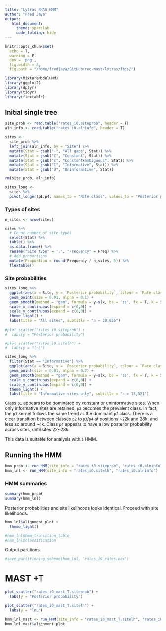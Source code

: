 ```yaml
---
title: "Lytras RHAS HMM"
author: "Fred Jaya"
output: 
   html_document:
     theme: spacelab
     code_folding: hide
---
```


```r
knitr::opts_chunk$set(
  echo = T,
  warning = F, 
  dev = 'png',
  fig.width = 8,
  fig.path = "/home/fredjaya/GitHub/rec-mast/lytras/figs/")

library(MixtureModelHMM)
library(ggplot2)
library(dplyr)
library(tidyr)
library(flextable)
```

## Initial single tree 

```r
site_prob <- read.table("rates_i0.siteprob", header = T)
aln_info <- read.table("rates_i0.alninfo", header = T)  

sites <- 
  site_prob %>%
  left_join(aln_info, by = "Site") %>%
  mutate(Stat = gsub("-", "All gaps", Stat)) %>%
  mutate(Stat = gsub("C", "Constant", Stat)) %>%
  mutate(Stat = gsub("c", "Constant+ambiguous", Stat)) %>%
  mutate(Stat = gsub("I", "Informative", Stat)) %>%
  mutate(Stat = gsub("U", "Uninformative", Stat))

rm(site_prob, aln_info)

sites_long <-
  sites %>%
  pivot_longer(p1:p4, names_to = "Rate class", values_to = "Posterior probability")
```

### Types of sites  
```r
n_sites <- nrow(sites)

sites %>%
  # Count number of site types
  select(Stat) %>%
  table() %>%
  as.data.frame() %>%
  rename("Site type" = '.', "Frequency" = Freq) %>%
  # Add proportions
  mutate(Proportion = round(Frequency / n_sites, 5)) %>%
  flextable()
```


### Site probabilities  
```r
sites_long %>%  
  ggplot(aes(x = Site, y = `Posterior probability`, colour = `Rate class`)) +
  geom_point(size = 0.01, alpha = 0.1) +
  geom_smooth(method = "gam", formula = y~s(x, bs = 'cs', fx = T, k = 50)) +
  scale_x_continuous(expand = c(0,0)) +
  scale_y_continuous(expand = c(0,0)) +
  theme_light() +
  labs(title = "All sites", subtitle = "n = 30,956")
  
#plot_scatter("rates_i0.siteprob") +
#  labs(y = "Posterior probability")

#plot_scatter("rates_i0.sitelh") +
#  labs(y = "lnL")
```

```r
sites_long %>%
  filter(Stat == "Informative") %>%
  ggplot(aes(x = Site, y = `Posterior probability`, colour = `Rate class`)) +
  geom_point(size = 0.01, alpha = 0.2) +
  geom_smooth(method = "gam", formula = y~s(x, bs = 'cs', fx = T, k = 50)) +
  scale_x_continuous(expand = c(0,0)) +
  scale_y_continuous(expand = c(0,0)) +  
  theme_light() +
  labs(title = "Informative sites only", subtitle = "n = 13,321")
```

Class `p1` appears to be dominated by constant or uninformative sites. When only informative sites are retained, `p2` becomes the prevalent class. In fact, the `p1` kernel follows the same trend as the dominant `p2` class. There is a clear transition between classes `p2` to `p3`/`p4` at positions ~22k and 28k, and less so around ~4k. Class `p4` appears to have a low posterior probability across sites, until sites 22~28k.  

This data is suitable for analysis with a HMM.  

## Running the HMM

```r
hmm_prob <- run_HMM(site_info = "rates_i0.siteprob", "rates_i0.alninfo")
hmm_lnl <- run_HMM(site_info = "rates_i0.sitelh", "rates_i0.alninfo")
```

### HMM summaries

```r
summary(hmm_prob)
summary(hmm_lnl)
```
Posterior probabilities and site likelihoods looks identical. Proceed with site likelihoods.

```r
hmm_lnl$alignment_plot +
  theme_light()
```
```r
#hmm_lnl$hmm_transition_table
#hmm_lnl$classification
```
Output partitions.  
```r
#save_partitioning_scheme(hmm_lnl, "rates_i0_rates.nex")
```
# MAST +T

```r
plot_scatter("rates_i0_mast_T.siteprob") +
  labs(y = "Posterior probability")

plot_scatter("rates_i0_mast_T.sitelh") +
  labs(y = "lnL")
```

```r
hmm_lnl_mast <- run_HMM(site_info = "rates_i0_mast_T.sitelh", "rates_i0_mast_T.alninfo")
hmm_lnl_mast$alignment_plot
```
